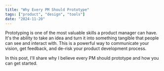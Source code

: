 ```yaml
---
title: "Why Every PM Should Prototype"
tags: ["product", "design", "tools"]
date: "2024-11-20"
---
```


Prototyping is one of the most valuable skills a product manager can have. It's the ability to take an idea and turn it into something tangible that people can see and interact with. This is a powerful way to communicate your vision, get feedback, and de-risk your product development process.

In this post, I'll share why I believe every PM should prototype and how you can get started. 